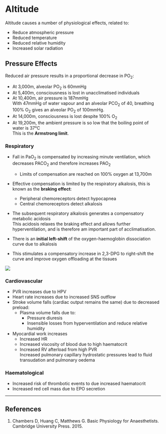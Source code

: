 # Altitude

Altitude causes a number of physiological effects, related to:

* Reduce atmospheric pressure
* Reduced temperature
* Reduced relative humidity
* Increased solar radiation

## Pressure Effects

Reduced air pressure results in a proportional decrease in PO~2~:

* At 3,000m, alveolar PO~2~ is 60mmHg
* At 5,400m, consciousness is lost in unacclimatised individuals
* At 10,400m, air pressure is 187mmHg\
With 47mmHg of water vapour and an alveolar PCO~2~ of 40, breathing 100% O~2~ gives an alveolar PO~2~ of 100mmHg.
* At 14,000m, consciousness is lost despite 100% O~2~
* At 19,200m, the ambient pressure is so low that the boiling point of water is 37°C\
This is the **Armstrong limit**.

### Respiratory

* Fall in PaO~2~ is compensated by increasing minute ventilation, which decreases PACO~2~ and therefore increases PAO~2~
  * Limits of compensation are reached on 100% oxygen at 13,700m
* Effective compensation is limited by the respiratory alkalosis, this is known as the **braking effect**:
  * Peripheral chemoreceptors detect hypocapnea
  * Central chemoreceptors detect alkalosis
* The subsequent respiratory alkalosis generates a compensatory metabolic acidosis\
This acidosis relaxes the braking effect and allows further hyperventilation, and is therefore am important part of acclimatisation.


* There is an **initial left-shift** of the oxygen-haemoglobin dissociation curve due to alkalosis
* This stimulates a compensatory increase in 2,3-DPG to right-shift the curve and improve oxygen offloading at the tissues


<img src="/resources/oxy-hb-curve-shifts.svg">


### Cardiovascular

* PVR increases due to HPV
* Heart rate increases due to increased SNS outflow
* Stroke volume falls (cardiac output remains the same) due to decreased preload:
  * Plasma volume falls due to:
    * Pressure diuresis
    * Insensible losses from hyperventilation and reduce relative humidity
* Myocardial work increases
    * Increased HR
    * Increased viscosity of blood due to high haematocrit
    * Increased RV afterload from high PVR\
    Increased pulmonary capillary hydrostatic pressures lead to fluid transudation and pulmonary oedema

### Haematological

* Increased risk of thrombotic events to due increased haematocrit
* Increased red cell mass due to EPO secretion

---

## References

1. Chambers D, Huang C, Matthews G. Basic Physiology for Anaesthetists. Cambridge University Press. 2015.